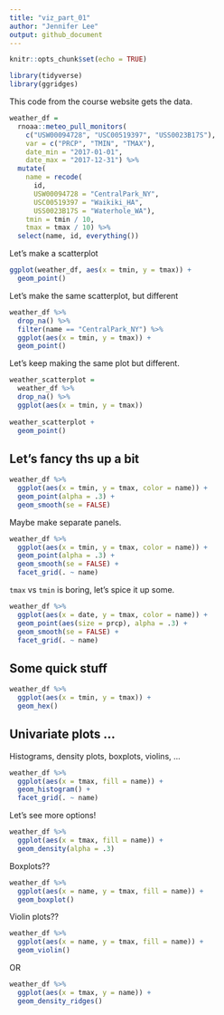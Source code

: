 ```yaml
---
title: "viz_part_01"
author: "Jennifer Lee"
output: github_document
---
```


```r
knitr::opts_chunk$set(echo = TRUE)
```

```r
library(tidyverse)
library(ggridges)
```

This code from the course website gets the data. 

```r
weather_df = 
  rnoaa::meteo_pull_monitors(
    c("USW00094728", "USC00519397", "USS0023B17S"),
    var = c("PRCP", "TMIN", "TMAX"), 
    date_min = "2017-01-01",
    date_max = "2017-12-31") %>%
  mutate(
    name = recode(
      id, 
      USW00094728 = "CentralPark_NY", 
      USC00519397 = "Waikiki_HA",
      USS0023B17S = "Waterhole_WA"),
    tmin = tmin / 10,
    tmax = tmax / 10) %>%
  select(name, id, everything())
```

Let's make a scatterplot

```r
ggplot(weather_df, aes(x = tmin, y = tmax)) +
  geom_point()
```

Let's make the same scatterplot, but different 

```r
weather_df %>%
  drop_na() %>%
  filter(name == "CentralPark_NY") %>%
  ggplot(aes(x = tmin, y = tmax)) + 
  geom_point()
```

Let's keep making the same plot but different. 

```r
weather_scatterplot = 
  weather_df %>%
  drop_na() %>%
  ggplot(aes(x = tmin, y = tmax)) 
  
weather_scatterplot +
  geom_point()
```

## Let's fancy ths up a bit 

```r
weather_df %>%
  ggplot(aes(x = tmin, y = tmax, color = name)) + 
  geom_point(alpha = .3) +
  geom_smooth(se = FALSE)
```

Maybe make separate panels. 

```r
weather_df %>%
  ggplot(aes(x = tmin, y = tmax, color = name)) + 
  geom_point(alpha = .3) +
  geom_smooth(se = FALSE) +
  facet_grid(. ~ name)
```

`tmax` vs `tmin` is boring, let's spice it up some.

```r
weather_df %>%
  ggplot(aes(x = date, y = tmax, color = name)) +
  geom_point(aes(size = prcp), alpha = .3) +
  geom_smooth(se = FALSE) + 
  facet_grid(. ~ name)
```

## Some quick stuff

```r
weather_df %>%
  ggplot(aes(x = tmin, y = tmax)) +
  geom_hex()
```

## Univariate plots ...

Histograms, density plots, boxplots, violins, ...

```r
weather_df %>%
  ggplot(aes(x = tmax, fill = name)) +
  geom_histogram() +
  facet_grid(. ~ name)
```

Let's see more options! 

```r
weather_df %>%
  ggplot(aes(x = tmax, fill = name)) + 
  geom_density(alpha = .3)
```

Boxplots??

```r
weather_df %>%
  ggplot(aes(x = name, y = tmax, fill = name)) +
  geom_boxplot()
```

Violin plots??

```r
weather_df %>%
  ggplot(aes(x = name, y = tmax, fill = name)) +
  geom_violin()
```

OR 

```r
weather_df %>%
  ggplot(aes(x = tmax, y = name)) + 
  geom_density_ridges()
```


